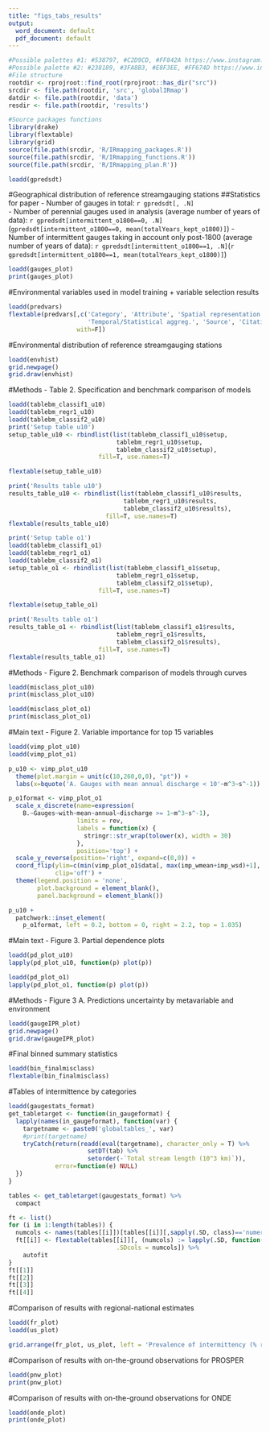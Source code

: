 ```yaml
---
title: "figs_tabs_results"
output:
  word_document: default
  pdf_document: default
---
```


```r
#Possible palettes #1: #538797, #C2D9CD, #FF842A https://www.instagram.com/p/B9En6h2gbJ5/
#Possible palette #2: #238189, #3FA8B3, #E8F3EE, #FF674D https://www.instagram.com/p/BxZZu82gBm3/
#File structure
rootdir <- rprojroot::find_root(rprojroot::has_dir("src"))
srcdir <- file.path(rootdir, 'src', 'globalIRmap')
datdir <- file.path(rootdir, 'data')
resdir <- file.path(rootdir, 'results')

#Source packages functions
library(drake)
library(flextable)
library(grid)
source(file.path(srcdir, 'R/IRmapping_packages.R'))
source(file.path(srcdir, 'R/IRmapping_functions.R'))
source(file.path(srcdir, 'R/IRmapping_plan.R'))

loadd(gpredsdt)
```


#Geographical distribution of reference streamgauging stations
##Statistics for paper
- Number of gauges in total: `r gpredsdt[, .N]`  
- Number of perennial gauges used in analysis (average number of years of data): 
`r gpredsdt[intermittent_o1800==0, .N]`(`gpredsdt[intermittent_o1800==0, mean(totalYears_kept_o1800)]`)
- Number of intermittent gauges taking in account only post-1800 (average number of years of data): 
`r gpredsdt[intermittent_o1800==1, .N]`(`r gpredsdt[intermittent_o1800==1, mean(totalYears_kept_o1800)]`)
<!-- gpredsdt[dis_m3_pyr < 10, .SD[intermittent_o1961==0,.N]/.SD[intermittent_o1961==1,.N]] -->
<!-- gpredsdt[dis_m3_pyr >= 10, .SD[intermittent_o1961==0,.N]/.SD[intermittent_o1961==1,.N]] -->

```r
loadd(gauges_plot)
print(gauges_plot)
```

#Environmental variables used in model training  + variable selection results
```r
loadd(predvars)
flextable(predvars[,c('Category', 'Attribute', 'Spatial representation',
                      'Temporal/Statistical aggreg.', 'Source', 'Citation'),
                   with=F])
```

#Environmental distribution of reference streamgauging stations
```r
loadd(envhist)
grid.newpage() 
grid.draw(envhist)
```


#Methods - Table 2. Specification and benchmark comparison of models
```r
loadd(tablebm_classif1_u10)
loadd(tablebm_regr1_u10)
loadd(tablebm_classif2_u10)
print('Setup table u10')
setup_table_u10 <- rbindlist(list(tablebm_classif1_u10$setup,
                              tablebm_regr1_u10$setup,
                              tablebm_classif2_u10$setup),
                         fill=T, use.names=T)

flextable(setup_table_u10)

print('Results table u10')
results_table_u10 <- rbindlist(list(tablebm_classif1_u10$results,
                                tablebm_regr1_u10$results,
                                tablebm_classif2_u10$results),
                           fill=T, use.names=T)
flextable(results_table_u10)

print('Setup table o1')
loadd(tablebm_classif1_o1)
loadd(tablebm_regr1_o1)
loadd(tablebm_classif2_o1)
setup_table_o1 <- rbindlist(list(tablebm_classif1_o1$setup,
                              tablebm_regr1_o1$setup,
                              tablebm_classif2_o1$setup),
                         fill=T, use.names=T)

flextable(setup_table_o1)

print('Results table o1')
results_table_o1 <- rbindlist(list(tablebm_classif1_o1$results,
                              tablebm_regr1_o1$results,
                              tablebm_classif2_o1$results),
                         fill=T, use.names=T)
flextable(results_table_o1)
```

#Methods - Figure 2. Benchmark comparison of models through curves
```r
loadd(misclass_plot_u10)
print(misclass_plot_u10)

loadd(misclass_plot_o1)
print(misclass_plot_o1)

```

#Main text - Figure 2. Variable importance for top 15 variables
```r
loadd(vimp_plot_u10)
loadd(vimp_plot_o1)

p_u10 <- vimp_plot_u10
  theme(plot.margin = unit(c(10,260,0,0), "pt")) +
  labs(x=bquote('A. Gauges with mean annual discharge < 10'~m^3~s^-1))

p_o1format <- vimp_plot_o1
  scale_x_discrete(name=expression(
    B.~Gauges~with~mean~annual~discharge >= 1~m^3~s^-1),
                   limits = rev,
                   labels = function(x) {
                     stringr::str_wrap(tolower(x), width = 30)
                   },
                   position='top') +
  scale_y_reverse(position='right', expand=c(0,0)) +
  coord_flip(ylim=c(min(vimp_plot_o1$data[, max(imp_wmean+imp_wsd)+1], 100), 0),
             clip='off') +
  theme(legend.position = 'none',
        plot.background = element_blank(),
        panel.background = element_blank())

p_u10 +
  patchwork::inset_element(
    p_o1format, left = 0.2, bottom = 0, right = 2.2, top = 1.035)
```

#Main text - Figure 3. Partial dependence plots
```r
loadd(pd_plot_u10)
lapply(pd_plot_u10, function(p) plot(p))

loadd(pd_plot_o1)
lapply(pd_plot_o1, function(p) plot(p))
```

#Methods - Figure 3 A. Predictions uncertainty by metavariable and environment
```r
loadd(gaugeIPR_plot)
grid.newpage()
grid.draw(gaugeIPR_plot)
```

#Final binned summary statistics
```r
loadd(bin_finalmisclass)
flextable(bin_finalmisclass)

```

#Tables of intermittence by categories
```r
loadd(gaugestats_format)
get_tabletarget <- function(in_gaugeformat) {
  lapply(names(in_gaugeformat), function(var) {
    targetname <- paste0('globaltables_', var)
    #print(targetname)
    tryCatch(return(readd(eval(targetname), character_only = T) %>%
                      setDT(tab) %>%
                      setorder(-`Total stream length (10^3 km)`)),
             error=function(e) NULL)
  })
}

tables <- get_tabletarget(gaugestats_format) %>%
  compact

ft <- list()
for (i in 1:length(tables)) {
  numcols <- names(tables[[i]])[tables[[i]][,sapply(.SD, class)=='numeric']]
  ft[[i]] <- flextable(tables[[i]][, (numcols) := lapply(.SD, function(x) as.integer(x)),
                              .SDcols = numcols]) %>%
    autofit
}
ft[[1]]
ft[[2]]
ft[[3]]
ft[[4]]
```

#Comparison of results with regional-national estimates
```r
loadd(fr_plot)
loadd(us_plot)

grid.arrange(fr_plot, us_plot, left = 'Prevalence of intermittency (% river length)') 
```

#Comparison of results with on-the-ground observations for PROSPER
```r
loadd(pnw_plot)
print(pnw_plot)
```

#Comparison of results with on-the-ground observations for ONDE
```r
loadd(onde_plot)
print(onde_plot)
```
